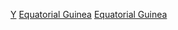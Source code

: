 [[Category:赤道幾內亞各時期歷史|Y]]
[[Category:各年份各國|Equatorial Guinea]]
[[Category:依年份劃分的非洲|Equatorial Guinea]]
